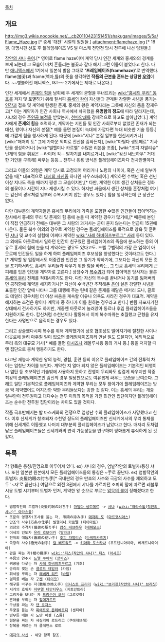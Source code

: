 [[목차]]
== 개요 ==
http://img3.wikia.nocookie.net/__cb20110423151451/shakugan/images/5/5a/Flame_Haze.jpg [* 중세 '대전' 시절의 임원들.]
attachment:flamehaze.jpg [* 18권. 대명시편 선포 후 플레임헤이즈 VS 발 마스케 전면전 당시 전투에 나선 임원들.]


[[작안의 샤나]] [[용어]].[* 영어로 flame haze이며 계약 당시 인간 세계와 홍세와의 경계를 보게 되는데 그 모습이 마치 흔들리는 불꽃과 같다 해서 그런 이름이 붙었다고 한다. 다만 [[애니맥스]]에서 1기에서 일본식 발음 그대로 ''''프레임헤이즈(framehaze)''''로 번역했다. flame(불꽃)과 frame(액자,틀)의 뜻을 생각하면 '''작품의 근본을 흔드는 상당한 [[오역]]'''이다. ~~병불허전 애니맥스, I&T~~ 2기에서는 제대로 나온다.]

인간 세계에서 [[존재의 힘]]을 남획해 두 세계의 균형을 무너뜨리는 [[wiki:"홍세의 무리" 동포]]를 저지 및 토멸하기 위해 질서파 [[홍세의 왕]]이 자신들과 관계된 강렬한 사념을 풍기는 [[인간]]과 접촉 및 계약해 탄생한 존재. 홍세의 왕은 계약자라는 그릇에 자신의 몸을 잠재우고[* 이는 계약자가 인간 사회나 역사에서 차지했을 '''유명함의 정도'''에 따라 달라지는데, 사냐의 경우 [[주인공 보정]]을 받았는지, [[천파양쇄]]를 강제적으로 하고도 살아남았다.] 계약자에게 '''존재의 힘'''을 조력하고, 계약자는 지인들 및 인간 사회로부터 없었던 존재가 되는 대신, 왕이나 자신의 본질[* 예를 들면 본질이 늑대에 가깝다면 늑대 비슷한 기술 등등.]에 가깝게 힘을 행사하게 된다. 때문에 [wiki:"샤나" 본질 일부를 현신시키거나] [wiki:"매저리 도" 그에 가까운 외피로 전신을 감싸든지], [wiki:"마틸다 생토메르" 기사단을 생성하거나] [wiki:"빌헬미나 카르멜" 수많은 리본을 조종], [wiki:"조피 자발리슈" 번개의 힘을 휘감은 --라이더 킥-- 발차기를 내지르거나], [wiki:"캄신 네브하우" 거대한 거인을 구축해] 싸우는 등등... 전투나 응용 방식은 플레임헤이즈마다 천차만별이다.

그리고 이들의 외형은 계약 당시로 고정되어 어리거나 노령의 나이에, 혹은 신체 일부가 없을 때[* 대표적으로 [[대지의 사신]]중 하나인 사우스바레이.] 계약하면 수백년 혹은 천년 이상 지나도 죽을 때까지 평생 그 모습이지만,[* 다만, 계약한 이후 생긴 상처들은 정화의 불꽃이나 시간이 지나 재생시킬 수 있다. 하지만 싸움에서 생긴 상처를 훈장처럼 여기는 캄신의 경우처럼 일부러 수복시키지 않는 경우도 있다.] 힘을 행사하는데 큰 상관은 없다.

다만 대부분의 계약자들은 홍세의 무리에게 가족을 포함한 수많은 인간들이 잡아먹히는 참사에서 홍세의 무리 및 존재의 힘 등에 눈을 떠 계약한 경우가 많기에,[* 때문에 본인이 직접 언급하기 전에는 대부분 그 사람의 과거사는 굳이 묻지 않는다는 언급이 15권에 나온다. 물론 복수 이외의 경우로 계약한 경우는 플레임헤이즈를 목적으로 양육 및 훈련된 [[샤나]] 및 교수의 실험에 어쩌다 계약한 [[wiki:"사레 하비히츠부르그" 사레]] 등이 있다. 그 외에도 아웃로에서 일하던 인간이 친구였던 플레임헤이즈의 죽음에 분노하는 등의 이유로 홍세의 힘에 눈을 떠 계약하는 경우도 있다고도. 드렐 쿠벨릭의 가장 큰 업적이 아웃로에 인간들도 일을 하게 하여 플레임헤이즈 후보생을 양성했다는 것이라고도 한다.][* 계약할 왕 입장에서도 어중간한 인간은 그 동기가 약하기에, 그보다는 자신의 모든 것을 포기하서라도 홍세의 무리들과 싸우기 위한 힘을 바라는, 그 만큼 홍세의 무리에게 큰 피해를 입은 인간을 계약자로 고른다.] 상당수가 [[복수귀]]가 되어 잡아먹은 당사자는 물론 [[홍세의 무리]] 전체를 적대시하기도 한다. 다만 자신의 복수를 끝내거나 동기를 잃어버리면 공허함에 계약을 해지하거나[* 자신이 수백년간 추적해온 [[은]]이 실은 강렬한 사념을 표출한 인간 앞에 나타나 그를 대행해 주는 린네 같은 존재를 깨달은 메저리 도나, 클로드 테일러 경우처럼 더 이상 싸움을 계속할 이유나 의욕도 사라진 경우가 대표적. 계약을 해지하는 조건은 왕이나 계약자 중 하나가 이를 원하는 경우라고 한다.] 반쯤 자포자기한 상태에서 전사하기도 하지만, 개중엔 아웃로에 눌러앉아 동료나 후임 플레임헤이즈들을 지원하기도 한다. 캄신처럼 수천년이나 활동해서 이미 복수따위는 초월했고 균형을 유지한다는 사명만으로 움직이는 경우도 있다.

그리고 상술했다시피 복수를 위해 계약했기에 상호 협조성도 떨어지기에 절친한 사이나 [[아웃로]]에 들려 마주칠 일이 없으면 플레임헤이즈끼리 만날 일도 드물지만, 예외적으로 무리 측의 대규모 거사[* 예를 들면 [[아시즈]]나 레볼루시옹 등의 거사 등.] 등을 저지할 때엔 집단으로 뭉쳐 행동하기도 한다.

타고난 재능과 계약한 왕의 능력, 경험, 훈련 등의 이유로 플레임헤이즈 간의 전투력 차이는 엄청난 차이를 보인다. 계약한 지 얼마 되지 않은 플레임헤이즈는 기본적인 비행이나 염탄 등 초보적인 기술밖에 사용하지 못하고 잔챙이 무리와도 힘겹게 싸우지만 작중 최강의 플레임헤이즈인 캄신의 경우 일당천으로도 여유롭게 싸우는 모습을 보여준다. 그래도 일단 기본적으로 플레임헤이즈와 계약한 무리는 모두 왕이기에 플레임헤이즈는 방금 막 계약했어도 어지간한 약한 무리들보다는 강한 것 같다. 이는 홍세의 무리는 개중 일부만이 전투원이고 대다수는 전투 이외의 목적을 가진 민간인 집단이지만 플레임헤이즈는 순수한 전투원 집단이라는 차이도 있을 것이다.

작품 극후반에서는 발 마스케와의 전쟁으로 엄청난 수의 플레임헤이즈가 사망했다고 한다. 이후 신세계가 창조되자 수천명 정도의 플레임헤이즈만 신세계에서의 무리 통제를 위해 신세계로 이동했고 나머지 대부분의 플레임헤이즈가 남았다고 한다. 매저리 도처럼 남은 플레임헤이즈들은 신세계와의 연락 가능성등을 연구하며 평화롭게 휴식하게 된 것 같다.

== 목록 == 
각 항목은 통칭/진명으로 이루어져 있다. ex) 샤나의 경우, 염발작안의 토벌자/통칭 샤나. 또한 일본판 원본에서 모든 플레임헤이즈들의 통칭은 ~手로 끝난다. ex) 염발작안의 토벌자: 炎髪灼眼の討ち手[* 국내판의 경우 만조의 사수와 극광의 사수를 제외하고 모두 '~자'로 끝난다.] 여담으로 외전 3권에서 샤나를 가르치던 조피의 말에 따르면 레볼루시옹 토벌 시기부터 토벌자 먼저, 계약한 왕 순으로 부르는 [[암묵의 룰]]이 정해졌다고 한다.
 
 * 염발작안의 토벌자(炎髪灼眼の討ち手) [[마틸다 생토메르]] -> [[샤나]] ([[wiki:"아라스톨(작안의 샤나)" 아라스톨]])
 * 조문의 영창자(조사를 읊는 자, 弔詞の詠み手) [[매저리 도]] ([[마르코시아스]])
 * 만조의 사수(万条の仕手) [[빌헬미나 카르멜]] ([[티아마트]])
 * 의장의 추격자(儀装の駆り手) [[캄신 네브하우]] ([[베헤모스]])
 * 이세의 인도자 [[유리 흐보이카]] ([[발라크]])
 * 진위의 매듭자(震威の結い手) [[조피 자발리슈]] ([[타케미카즈치]])
 * 극광의 사수(極光の射手) [[칼 베르워드]] -> [[키아라 토스카나]] (우트렌니아이아, 베체르니아이아)
 * 관을 짜는 자(棺の織手) [[wiki:"티스(작안의 샤나)" 티스]] ([[아시즈]])
 * 수몽의 연주가 [[드렐 쿠베릭]] ([[할파스]])
 * 귀공을 다루는 자 [[사레 하비히츠부르그]] (기조)
 * 공리의 찢는 손 [[클로드 테일러]] (카임)
 * 휘삭을 뿌리는 자 [[레베카 리드]] ([[바랄]])
 * 검화를 베는 자 [[구켄]] ([[테이코]])
 * 해구를 바꾸는 자(骸躯の換え手) [[어니스트 프리더]] ([[wiki:"브리짓(작안의 샤나)" 브리짓]])
 * 서거의 호위자 [[자무엘 데만티우스]] (지트만트라)
 * 그림자를 보내는 자 [[프랑수아 오릭]] (그로갓하)
 * 혼아를 부리는 자 [[힐데가르드]]
 * 구상을 짜는 자 [[댄 로저스]]
 * 무궁을 듣는 자 [[피에트로 몬테베르디]] (센티아)
 * 빙무를 베는 자 노만 파셀 (스륨)
 * 형문을 짜는 자 세실리아 로드리고 (쿠에레브레)
 * 창복을 찌르는 자 클레멘스 로트

 * [[대지의 사신]] - 해당 항목 참조.
